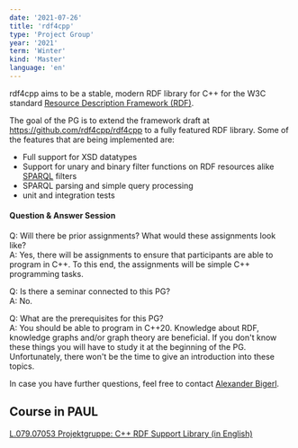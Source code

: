 ```yaml
---
date: '2021-07-26'
title: 'rdf4cpp'
type: 'Project Group'
year: '2021'
term: 'Winter'
kind: 'Master'
language: 'en'
---
```


rdf4cpp aims to be a stable, modern RDF library for C++ for the W3C standard [Resource Description Framework (RDF)](https://www.w3.org/TR/rdf11-primer/).

The goal of the PG is to extend the framework draft at https://github.com/rdf4cpp/rdf4cpp to a fully featured RDF library. 
Some of the features that are being implemented are:

* Full support for XSD datatypes
* Support for unary and binary filter functions on RDF resources alike [SPARQL](https://www.w3.org/TR/sparql11-overview/) filters
* SPARQL parsing and simple query processing
* unit and integration tests

#### Question & Answer Session

Q: Will there be prior assignments? What would these assignments look like?<br/>
A: Yes, there will be assignments to ensure that participants are able to program in C++. To this end, the assignments will be simple C++ programming tasks.

Q: Is there a seminar connected to this PG?<br/>
A: No.

Q: What are the prerequisites for this PG?<br/>
A: You should be able to program in C++20. Knowledge about RDF, knowledge graphs and/or graph theory are beneficial. If you don't know these things you will have to study it at the beginning of the PG. Unfortunately, there won't be the time to give an introduction into these topics.

In case you have further questions, feel free to contact [Alexander Bigerl](https://dice-research.org/AlexanderBigerl).

## Course in PAUL

[ L.079.07053 Projektgruppe: C++ RDF Support Library (in English)](https://paul.uni-paderborn.de/scripts/mgrqispi.dll?APPNAME=CampusNet&PRGNAME=COURSEDETAILS&ARGUMENTS=-N961021832728472,-N000470,-N000000000000000,-N379764252451318,-N379764252490319,-N0,-N0)
